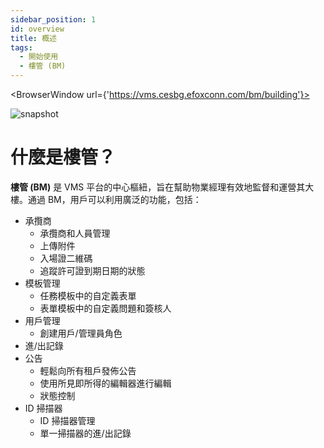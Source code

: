 ```yaml
---
sidebar_position: 1
id: overview
title: 概述
tags:
  - 開始使用
  - 樓管 (BM)
---
```



<BrowserWindow url={'https://vms.cesbg.efoxconn.com/bm/building'}>

![snapshot](../assets/bm/bm-overview-zh-hant.png)

</BrowserWindow>

# 什麼是樓管？

**樓管 (BM)** 是 VMS 平台的中心樞紐，旨在幫助物業經理有效地監督和運營其大樓。通過 BM，用戶可以利用廣泛的功能，包括：

- 承攬商
  - 承攬商和人員管理
  - 上傳附件
  - 入場證二維碼
  - 追蹤許可證到期日期的狀態
- 模板管理
  - 任務模板中的自定義表單
  - 表單模板中的自定義問題和簽核人
- 用戶管理
  - 創建用戶/管理員角色
- 進/出記錄
- 公告
  - 輕鬆向所有租戶發佈公告
  - 使用所見即所得的編輯器進行編輯
  - 狀態控制
- ID 掃描器
  - ID 掃描器管理
  - 單一掃描器的進/出記錄
